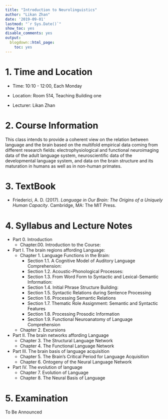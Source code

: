 ```yaml
---
title: "Introduction to Neurolinguistics"
author: "Likan Zhan"
date: '2019-09-01'
lastmod: "`r Sys.Date()`"
show_toc: yes
disable_comments: yes
output:
  blogdown::html_page:
    toc: yes
---
```


# 1. Time and Location

- Time: 10:10 - 12:00, Each Monday

- Location: Room 514, Teaching Building one

- Lecturer: Likan Zhan

# 2. Course Information

This class intends to provide a coherent view on the relation between language and the brain based on the multifold empirical data coming from different research fields: electrophysiological and functional neuroimaging data of the adult language system, neuroscientific data of the developmental language system, and data on the brain structure and its maturation in humans as well as in non-human primates.

# 3. TextBook

- Friederici, A. D. (2017). *Language in Our Brain: The Origins of a Uniquely Human Capacity*. Cambridge, MA: The MIT Press.

<!---
- Ahlsen, E. (2006). *Introduction to Neurolinguistics*. Amsterdam, The Netherlands: John Benjamins Publishing.
- Ingram, J. C. L. (2007). *Neurolinguistics: An Introduction to Spoken Language Processing and its Disorders*. Cambridge, UK: Cambridge University Press.
- Kemmerer, D. (2014). *Cognitive Neuroscience of Language*. New York, NY: Psychology Press.
- Schnelle, H. (2010). *Language in the Brain*. Cambridge, UK: Cambridge University Press.
--->

# 4. Syllabus and Lecture Notes

- Part 0. Introduction
  - Chapter.00. Introduction to the Course: [<i class="far fa-file-pdf">\faFilePdf[regular]</i>](https://likan.oss-cn-beijing.aliyuncs.com/NeuroLing/CH_00.pdf)

- Part I. The brain regions affording Language: [<i class="far fa-file-pdf">\faFilePdf[regular]</i>](https://likan.oss-cn-beijing.aliyuncs.com/NeuroLing/CH_01_0_0.pdf)
  - Chapter 1. Language Functions in the Brain: [<i class="far fa-file-pdf">\faFilePdf[regular]</i>](https://likan.oss-cn-beijing.aliyuncs.com/NeuroLing/CH_01_0_1.pdf)
    - Section 1.1. A Cognitive Model of Auditory Language Comprehension: [<i class="far fa-file-pdf">\faFilePdf[regular]</i>](https://likan.oss-cn-beijing.aliyuncs.com/NeuroLing/CH_01_1.pdf)
    - Section 1.2. Acoustic-Phonological Processes: [<i class="far fa-file-pdf">\faFilePdf[regular]</i>](https://likan.oss-cn-beijing.aliyuncs.com/NeuroLing/CH_01_2.pdf)
    - Section 1.3. From Word Form to Syntactic and Lexical-Semantic Information: [<i class="far fa-file-pdf">\faFilePdf[regular]</i>](https://likan.oss-cn-beijing.aliyuncs.com/NeuroLing/CH_01_3.pdf)
    - Section 1.4. Initial Phrase Structure Building: [<i class="far fa-file-pdf">\faFilePdf[regular]</i>](https://likan.oss-cn-beijing.aliyuncs.com/NeuroLing/CH_01_4.pdf)
    - Section 1.5. Syntactic Relations during Sentence Processing
    - Section 1.6. Processing Semantic Relations
    - Section 1.7. Thematic Role Assignment: Semantic and Syntactic Features
    - Section 1.8. Processing Prosodic Information
    - Section 1.9. Functional Neuroanatomy of Language Comprehension

  - Chapter 2. Excursions

- Part II. The brain networks affording Language
  - Chapter 3. The Structural Language Network
  - Chapter 4. The Functional Language Network

- Part III. The brain basis of language acquisition
  - Chapter 5. The Brain’s Critical Period for Language Acquisition
  - Chapter 6. Ontogeny of the Neural Language Network

- Part IV. The evolution of language
  - Chapter 7. Evolution of Language
  - Chapter 8. The Neural Basis of Language

# 5. Examination

To Be Announced

<!---
- Your will write a reading report of an academic article.
- The article you read should
  - be written in English;
  - be an appropriate article for the course, i.e., relating to neurolinguistics;
  - be published in the last five years, i.e., 2015 - 2019;
  - be an original research article, not a review article;
- The report you submitted should
  - be written in Chinese;
  - be about 3000 words in length (Chinese Charaters);
  - consist of two main parts:
    - background, methods, and main findings of the article ( about 1500 - 2000 words);
    - future directions of this topic (1000 - 1500 words).
- Your should send your report to my email address before **January 11, 2020, 23:59**.
--->